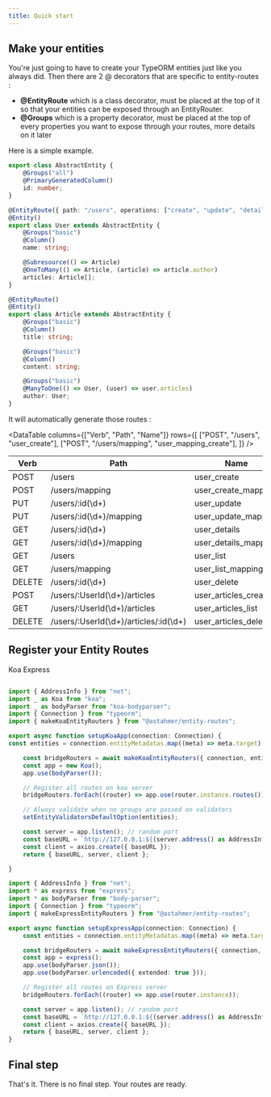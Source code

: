 ```yaml
---
title: Quick start
---
```



## Make your entities

You're just going to have to create your TypeORM entities just like you always did.
Then there are 2 @ decorators that are specific to entity-routes :

-   **@EntityRoute** which is a class decorator, must be placed at the top of it so that your entities can be exposed through an EntityRouter.
-   **@Groups** which is a property decorator, must be placed at the top of every properties you want to expose through your routes, more details on it later

Here is a simple example.

```typescript
export class AbstractEntity {
    @Groups("all")
    @PrimaryGeneratedColumn()
    id: number;
}

@EntityRoute({ path: "/users", operations: ["create", "update", "details", "list", "delete"] })
@Entity()
export class User extends AbstractEntity {
    @Groups("basic")
    @Column()
    name: string;

    @Subresource(() => Article)
    @OneToMany(() => Article, (article) => article.author)
    articles: Article[];
}

@EntityRoute()
@Entity()
export class Article extends AbstractEntity {
    @Groups("basic")
    @Column()
    title: string;

    @Groups("basic")
    @Column()
    content: string;

    @Groups("basic")
    @ManyToOne(() => User, (user) => user.articles)
    author: User;
}
```

It will automatically generate those routes :

<DataTable
    columns={["Verb", "Path", "Name"]}
    rows={[
        ["POST", "/users", "user_create"],
        ["POST", "/users/mapping", "user_mapping_create"],
    ]}
/>

<Collapsable collapse={{startingHeight:200}}>

| Verb   | Path                                  | Name                 |
| ------ | ------------------------------------- | -------------------- |
| POST   | /users                                | user_create          |
| POST   | /users/mapping                        | user_create_mapping  |
| PUT    | /users/:id(\d+)                       | user_update          |
| PUT    | /users/:id(\d+)/mapping               | user_update_mapping  |
| GET    | /users/:id(\d+)                       | user_details         |
| GET    | /users/:id(\d+)/mapping               | user_details_mapping |
| GET    | /users                                | user_list            |
| GET    | /users/mapping                        | user_list_mapping    |
| DELETE | /users/:id(\d+)                       | user_delete          |
| POST   | /users/:UserId(\d+)/articles          | user_articles_create |
| GET    | /users/:UserId(\d+)/articles          | user_articles_list   |
| DELETE | /users/:UserId(\d+)/articles/:id(\d+) | user_articles_delete |

</Collapsable>

## Register your Entity Routes


<Tabs>
  <TabList>
    <Tab>Koa</Tab>
    <Tab>Express</Tab>
  </TabList>

  <TabPanels>
    <TabPanel>

```typescript

import { AddressInfo } from "net";
import _ as Koa from "koa";
import _ as bodyParser from "koa-bodyparser";
import { Connection } from "typeorm";
import { makeKoaEntityRouters } from "@astahmer/entity-routes";

export async function setupKoaApp(connection: Connection) {
const entities = connection.entityMetadatas.map((meta) => meta.target) as Function[];

    const bridgeRouters = await makeKoaEntityRouters({ connection, entities, options });
    const app = new Koa();
    app.use(bodyParser());

    // Register all routes on koa server
    bridgeRouters.forEach((router) => app.use(router.instance.routes()));

    // Always validate when no groups are passed on validators
    setEntityValidatorsDefaultOption(entities);

    const server = app.listen(); // random port
    const baseURL = `http://127.0.0.1:${(server.address() as AddressInfo).port}`;
    const client = axios.create({ baseURL });
    return { baseURL, server, client };

}

```

</TabPanel>
<TabPanel>

```typescript
import { AddressInfo } from "net";
import * as express from "express";
import * as bodyParser from "body-parser";
import { Connection } from "typeorm";
import { makeExpressEntityRouters } from "@astahmer/entity-routes";

export async function setupExpressApp(connection: Connection) {
    const entities = connection.entityMetadatas.map((meta) => meta.target) as Function[];

    const bridgeRouters = await makeExpressEntityRouters({ connection, entities, options });
    const app = express();
    app.use(bodyParser.json());
    app.use(bodyParser.urlencoded({ extended: true }));

    // Register all routes on Express server
    bridgeRouters.forEach((router) => app.use(router.instance));

    const server = app.listen(); // random port
    const baseURL = `http://127.0.0.1:${(server.address() as AddressInfo).port}`;
    const client = axios.create({ baseURL });
    return { baseURL, server, client };
}
```

</TabPanel>
  </TabPanels>
</Tabs>

## Final step

That's it. There is no final step. Your routes are ready.
